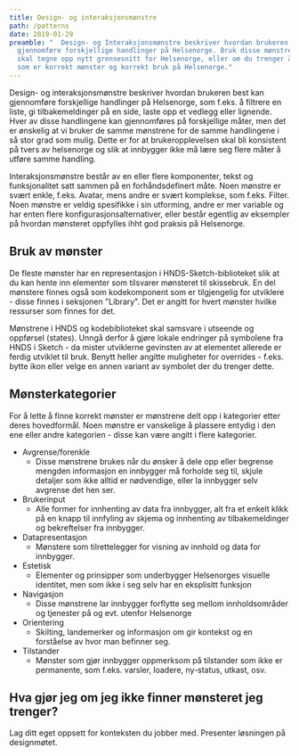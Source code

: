 ```yaml
---
title: Design- og interaksjonsmønstre
path: /patterns
date: 2019-01-29
preamble: "  Design- og Interaksjonsmønstre beskriver hvordan brukeren best kan
  gjennomføre forskjellige handlinger på Helsenorge. Bruk disse mønstrene om du
  skal tegne opp nytt grensesnitt for Helsenorge, eller om du trenger å vite hva
  som er korrekt mønster og korrekt bruk på Helsenorge."
---
```

Design- og interaksjonsmønstre beskriver hvordan brukeren best kan gjennomføre forskjellige handlinger på Helsenorge, som f.eks. å filtrere en liste, gi tilbakemeldinger på en side, laste opp et vedlegg eller lignende. Hver av disse handlingene kan gjennomføres på forskjellige måter, men det er ønskelig at vi bruker de samme mønstrene for de samme handlingene i så stor grad som mulig. Dette er for at brukeropplevelsen skal bli konsistent på tvers av helsenorge og slik at innbygger ikke må lære seg flere måter å utføre samme handling.

Interaksjonsmønstre består av en eller flere komponenter, tekst og   funksjonalitet satt sammen på en forhåndsdefinert måte. Noen mønstre er svært enkle, f.eks. Avatar, mens andre er svært komplekse, som f.eks. Filter. Noen mønstre er veldig spesifikke i sin utforming, andre er mer variable og har enten flere konfigurasjonsalternativer, eller består egentlig av eksempler på hvordan mønsteret oppfylles ihht god praksis på Helsenorge. 

## Bruk av mønster

De fleste mønster har en representasjon i HNDS-Sketch-biblioteket slik at du kan hente inn elementer som tilsvarer mønsteret til skissebruk. En del mønstere finnes også som kodekomponent som er tilgjengelig for utviklere - disse finnes i seksjonen "Library". Det er angitt for hvert mønster hvilke ressurser som finnes for det.

Mønstrene i HNDS og kodebiblioteket skal samsvare i utseende og oppførsel (states). Unngå derfor å gjøre lokale endringer på symbolene fra HNDS i Sketch - da mister utviklerne gevinsten av at elementet allerede er ferdig utviklet til bruk. Benytt heller angitte muligheter for overrides - f.eks. bytte ikon eller velge en annen variant av symbolet der du trenger dette.

## Mønsterkategorier

For å lette å finne korrekt mønster er mønstrene delt opp i kategorier etter deres hovedformål. Noen mønstre er vanskelige å plassere entydig i den ene eller andre kategorien - disse kan være angitt i flere kategorier.

- Avgrense/forenkle
  - Disse mønstrene brukes når du ønsker å dele opp eller begrense mengden informasjon en innbygger må forholde seg til, skjule detaljer som ikke alltid er nødvendige, eller la innbygger selv avgrense det hen ser.
- Brukerinput
  - Alle former for innhenting av data fra innbygger, alt fra et enkelt klikk på en knapp til innfyling av skjema og innhenting av tilbakemeldinger og bekreftelser fra innbygger.
- Datapresentasjon
  - Mønstere som tilrettelegger for visning av innhold og data for innbygger.
- Estetisk
  - Elementer og prinsipper som underbygger Helsenorges visuelle identitet, men som ikke i seg selv har en eksplisitt funksjon
- Navigasjon
  - Disse mønstrene lar innbygger forflytte seg mellom innholdsområder og tjenester på og evt. utenfor Helsenorge 
- Orientering
  - Skilting, landemerker og informasjon om gir kontekst og en forståelse av hvor man befinner seg.
- Tilstander
  - Mønster som gjør innbygger oppmerksom på tilstander som ikke er permanente, som f.eks. varsler, loadere, ny-status, utkast, osv.

## Hva gjør jeg om jeg ikke finner mønsteret jeg trenger?

Lag ditt eget oppsett for konteksten du jobber med. Presenter løsningen på designmøtet.



